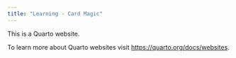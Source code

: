 ```yaml
---
title: "Learning - Card Magic"
---
```


This is a Quarto website.

To learn more about Quarto websites visit <https://quarto.org/docs/websites>.
